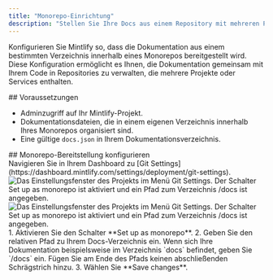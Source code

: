 ```yaml
---
title: "Monorepo-Einrichtung"
description: "Stellen Sie Ihre Docs aus einem Repository mit mehreren Projekten bereit"
---
```


Konfigurieren Sie Mintlify so, dass die Dokumentation aus einem bestimmten Verzeichnis innerhalb eines Monorepos bereitgestellt wird. Diese Konfiguration ermöglicht es Ihnen, die Dokumentation gemeinsam mit Ihrem Code in Repositories zu verwalten, die mehrere Projekte oder Services enthalten.

<div id="prerequisites">
  ## Voraussetzungen
</div>

* Adminzugriff auf Ihr Mintlify-Projekt.
* Dokumentationsdateien, die in einem eigenen Verzeichnis innerhalb Ihres Monorepos organisiert sind.
* Eine gültige `docs.json` in Ihrem Dokumentationsverzeichnis.

<div id="configure-monorepo-deployment">
  ## Monorepo-Bereitstellung konfigurieren
</div>

<Steps>
<Step title="Git-Einstellungen aufrufen">
Navigieren Sie in Ihrem Dashboard zu [Git Settings](https://dashboard.mintlify.com/settings/deployment/git-settings).

<Frame>
<img
  className="block dark:hidden my-0 pointer-events-none"
  src="/images/monorepo-light.png"
  alt="Das Einstellungsfenster des Projekts im Menü Git Settings. Der Schalter Set up as monorepo ist aktiviert und ein Pfad zum Verzeichnis /docs ist angegeben."
/>
<img
  className="hidden dark:block my-0 pointer-events-none"
  src="/images/monorepo-dark.png"
  alt="Das Einstellungsfenster des Projekts im Menü Git Settings. Der Schalter Set up as monorepo ist aktiviert und ein Pfad zum Verzeichnis /docs ist angegeben."
/>
</Frame>

</Step>
<Step title="Pfad für Ihre Dokumentation festlegen">
1. Aktivieren Sie den Schalter **Set up as monorepo**.
2. Geben Sie den relativen Pfad zu Ihrem Docs-Verzeichnis ein. Wenn sich Ihre Dokumentation beispielsweise im Verzeichnis `docs` befindet, geben Sie `/docs` ein.
<Note>
  Fügen Sie am Ende des Pfads keinen abschließenden Schrägstrich hinzu.
</Note>
3. Wählen Sie **Save changes**.
</Step>
</Steps>